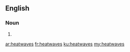 ==English==

===Noun===
{{head|en|plural}}

# {{plural of|heatwave|lang=en|nocat=1}}

[[ar:heatwaves]]
[[fr:heatwaves]]
[[ku:heatwaves]]
[[my:heatwaves]]
